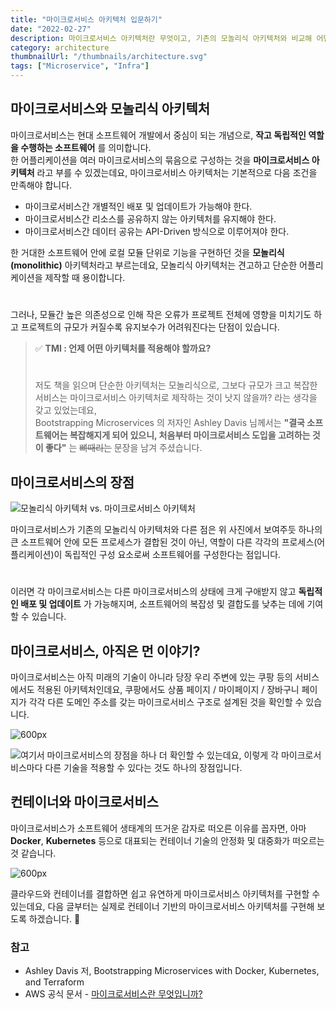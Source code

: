 ```yaml
---
title: "마이크로서비스 아키텍처 입문하기"
date: "2022-02-27"
description: 마이크로서비스 아키텍처란 무엇이고, 기존의 모놀리식 아키텍처와 비교해 어떤 장점이 있는지 살펴봅니다.
category: architecture
thumbnailUrl: "/thumbnails/architecture.svg"
tags: ["Microservice", "Infra"]
---
```


## 마이크로서비스와 모놀리식 아키텍처

마이크로서비스는 현대 소프트웨어 개발에서 중심이 되는 개념으로, **작고 독립적인 역할을 수행하는 소프트웨어** 를 의미합니다.  
한 어플리케이션을 여러 마이크로서비스의 묶음으로 구성하는 것을 **마이크로서비스 아키텍처** 라고 부를 수 있겠는데요, 마이크로서비스 아키텍처는 기본적으로 다음 조건을 만족해야 합니다.

- 마이크로서비스간 개별적인 배포 및 업데이트가 가능해야 한다.
- 마이크로서비스간 리소스를 공유하지 않는 아키텍처를 유지해야 한다.
- 마이크로서비스간 데이터 공유는 API-Driven 방식으로 이루어져야 한다.

한 거대한 소프트웨어 안에 로컬 모듈 단위로 기능을 구현하던 것을 **모놀리식(monolithic)** 아키텍처라고 부르는데요, 모놀리식 아키텍처는 견고하고 단순한 어플리케이션을 제작할 때 용이합니다.

#

그러나, 모듈간 높은 의존성으로 인해 작은 오류가 프로젝트 전체에 영향을 미치기도 하고 프로젝트의 규모가 커질수록 유지보수가 어려워진다는 단점이 있습니다.

> ✅ **TMI : 언제 어떤 아키텍처를 적용해야 할까요?**
>
> #
>
> 저도 책을 읽으며 단순한 아키텍처는 모놀리식으로, 그보다 규모가 크고 복잡한 서비스는 마이크로서비스 아키텍처로 제작하는 것이 낫지 않을까? 라는 생각을 갖고 있었는데요,  
> Bootstrapping Microservices 의 저자인 Ashley Davis 님께서는 **"결국 소프트웨어는 복잡해지게 되어 있으니, 처음부터 마이크로서비스 도입을 고려하는 것이 좋다"** 는 ~~뼈때리는~~ 문장을 남겨 주셨습니다.

## 마이크로서비스의 장점

![모놀리식 아키텍처 vs. 마이크로서비스 아키텍처](/posts/마이크로서비스-아키텍처-입문하기/0.png "500px")

마이크로서비스가 기존의 모놀리식 아키텍처와 다른 점은 위 사진에서 보여주듯 하나의 큰 소프트웨어 안에 모든 프로세스가 결합된 것이 아닌, 역할이 다른 각각의 프로세스(어플리케이션)이 독립적인 구성 요소로써 소프트웨어를 구성한다는 점입니다.

#

이러면 각 마이크로서비스는 다른 마이크로서비스의 상태에 크게 구애받지 않고 **독립적인 배포 및 업데이트** 가 가능해지며, 소프트웨어의 복잡성 및 결합도를 낮추는 데에 기여할 수 있습니다.

## 마이크로서비스, 아직은 먼 이야기?

마이크로서비스는 아직 미래의 기술이 아니라 당장 우리 주변에 있는 쿠팡 등의 서비스에서도 적용된 아키텍처인데요, 쿠팡에서도 상품 페이지 / 마이페이지 / 장바구니 페이지가 각각 다른 도메인 주소를 갖는 마이크로서비스 구조로 설계된 것을 확인할 수 있습니다.

![](/posts/마이크로서비스-아키텍처-입문하기/1.png "600px")

![여기서 마이크로서비스의 장점을 하나 더 확인할 수 있는데요, 이렇게 각 마이크로서비스마다 다른 기술을 적용할 수 있다는 것도 하나의 장점입니다.](/posts/마이크로서비스-아키텍처-입문하기/2.png "600px")

## 컨테이너와 마이크로서비스

마이크로서비스가 소프트웨어 생태계의 뜨거운 감자로 떠오른 이유를 꼽자면, 아마 **Docker**, **Kubernetes** 등으로 대표되는 컨테이너 기술의 안정화 및 대중화가 떠오르는 것 같습니다.

![](/posts/마이크로서비스-아키텍처-입문하기/3.png "600px")

클라우드와 컨테이너를 결합하면 쉽고 유연하게 마이크로서비스 아키텍처를 구현할 수 있는데요, 다음 글부터는 실제로 컨테이너 기반의 마이크로서비스 아키텍처를 구현해 보도록 하겠습니다. 🙂

### 참고

- Ashley Davis 저, Bootstrapping Microservices with Docker, Kubernetes, and Terraform
- AWS 공식 문서 - [마이크로서비스란 무엇입니까?](https://aws.amazon.com/ko/microservices/)
